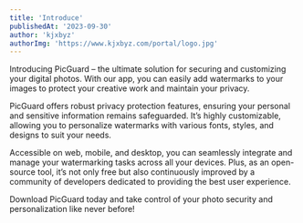 ```yaml
---
title: 'Introduce'
publishedAt: '2023-09-30'
author: 'kjxbyz'
authorImg: 'https://www.kjxbyz.com/portal/logo.jpg'
---
```


Introducing PicGuard – the ultimate solution for securing and customizing your digital photos. With our app, you can easily add watermarks to your images to protect your creative work and maintain your privacy.

PicGuard offers robust privacy protection features, ensuring your personal and sensitive information remains safeguarded. It’s highly customizable, allowing you to personalize watermarks with various fonts, styles, and designs to suit your needs.

Accessible on web, mobile, and desktop, you can seamlessly integrate and manage your watermarking tasks across all your devices. Plus, as an open-source tool, it’s not only free but also continuously improved by a community of developers dedicated to providing the best user experience.

Download PicGuard today and take control of your photo security and personalization like never before!

